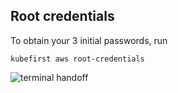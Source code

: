 ## Root credentials

To obtain your 3 initial passwords, run

```shell
kubefirst aws root-credentials
```

![terminal handoff](../../../img/common/kubefirst/root-credentials.png)
